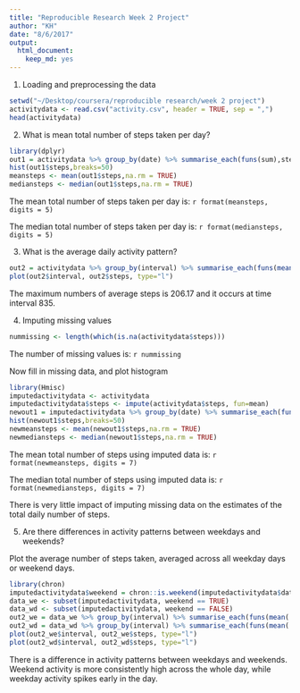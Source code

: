 ```yaml
---
title: "Reproducible Research Week 2 Project"
author: "KH"
date: "8/6/2017"
output: 
  html_document: 
    keep_md: yes
---
```


  
1) Loading and preprocessing the data

```r
setwd("~/Desktop/coursera/reproducible research/week 2 project")
activitydata <- read.csv("activity.csv", header = TRUE, sep = ",")
head(activitydata)
```

2) What is mean total number of steps taken per day?
```r
library(dplyr)
out1 = activitydata %>% group_by(date) %>% summarise_each(funs(sum),steps)
hist(out1$steps,breaks=50)
meansteps <- mean(out1$steps,na.rm = TRUE)
mediansteps <- median(out1$steps,na.rm = TRUE)
```

The mean total number of steps taken per day is: `r format(meansteps, digits = 5)`

The median total number of steps taken per day is: `r format(mediansteps, digits = 5)`

3) What is the average daily activity pattern?
```r
out2 = activitydata %>% group_by(interval) %>% summarise_each(funs(mean(., na.rm = TRUE)),steps)
plot(out2$interval, out2$steps, type="l")
```

The maximum numbers of average steps is 206.17 and it occurs at time interval 835.  

4) Imputing missing values
```r
nummissing <- length(which(is.na(activitydata$steps)))
```
The number of missing values is: `r nummissing`

Now fill in missing data, and plot histogram
```r
library(Hmisc)
imputedactivitydata <- activitydata
imputedactivitydata$steps <- impute(activitydata$steps, fun=mean)
newout1 = imputedactivitydata %>% group_by(date) %>% summarise_each(funs(sum),steps)
hist(newout1$steps,breaks=50)
newmeansteps <- mean(newout1$steps,na.rm = TRUE)
newmediansteps <- median(newout1$steps,na.rm = TRUE)
```
The mean total number of steps using imputed data  is: `r format(newmeansteps, digits = 7)`

The median total number of steps using imputed data is: `r format(newmediansteps, digits = 7)`

There is very little impact of imputing missing data on the estimates of the total daily number of steps.  

5) Are there differences in activity patterns between weekdays and weekends?

Plot the average number of steps taken, averaged across all weekday days or weekend days.   
```r
library(chron)
imputedactivitydata$weekend = chron::is.weekend(imputedactivitydata$date)
data_we <- subset(imputedactivitydata, weekend == TRUE)
data_wd <- subset(imputedactivitydata, weekend == FALSE)
out2_we = data_we %>% group_by(interval) %>% summarise_each(funs(mean(., na.rm = TRUE)),steps)
out2_wd = data_wd %>% group_by(interval) %>% summarise_each(funs(mean(., na.rm = TRUE)),steps)
plot(out2_we$interval, out2_we$steps, type="l")
plot(out2_wd$interval, out2_wd$steps, type="l")
```

There is a difference in activity patterns between weekdays and weekends. Weekend activity is more consistently high across the whole day, while weekday activity spikes early in the day.  






